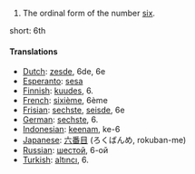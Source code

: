# The ordinal form of the number [[six]].

short: 6th

====Translations====

*[[Dutch]]: [[zesde]], 6de, 6e
*[[Esperanto]]: [[sesa]]
*[[Finnish]]: [[kuudes]], 6.
*[[French]]: [[sixième]], 6ème
*[[Frisian]]: [[sechste]], [[seisde]], 6e
*[[German]]: [[sechste]], 6.
*[[Indonesian]]: [[keenam]], ke-6
*[[Japanese]]: [[六番目]] (ろくばんめ, rokuban-me)
*[[Russian]]: [[шестой]], 6-ой
*[[Turkish]]: [[altıncı]], 6.